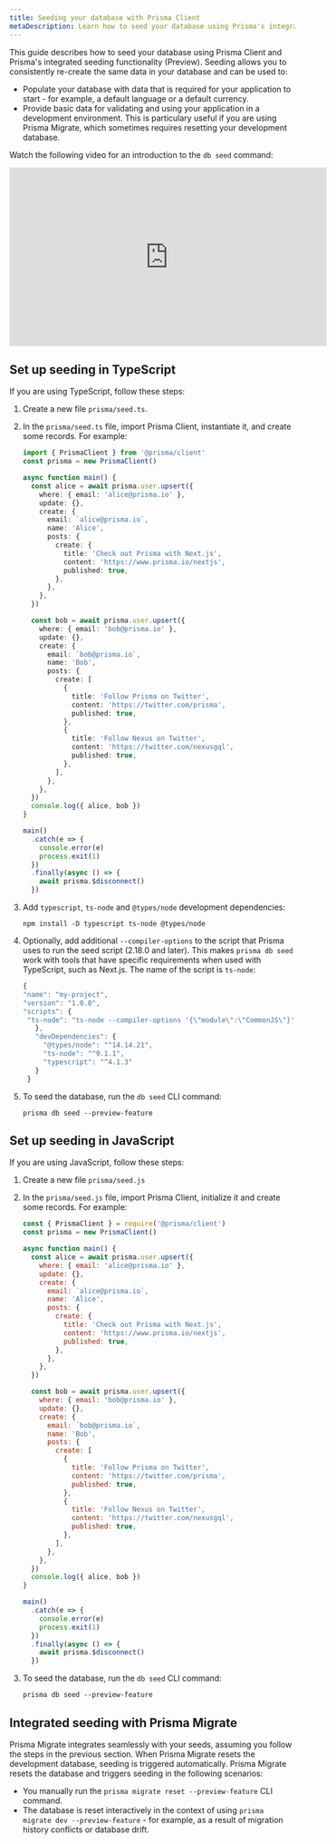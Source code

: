 ```yaml
---
title: Seeding your database with Prisma Client
metaDescription: Learn how to seed your database using Prisma's integrated seeding functionality and Prisma Client
---
```


<TopBlock>

This guide describes how to seed your database using Prisma Client and Prisma's integrated seeding functionality (Preview). Seeding allows you to consistently re-create the same data in your database and can be used to:

- Populate your database with data that is required for your application to start - for example, a default language or a default currency.
- Provide basic data for validating and using your application in a development environment. This is particulary useful if you are using Prisma Migrate, which sometimes requires resetting your development database.

Watch the following video for an introduction to the `db seed` command:

<div class="videoWrapper">

<iframe width="560" height="315" src="https://www.youtube.com/embed/2LwTUIqjbPo" frameborder="0" allow="accelerometer; autoplay; clipboard-write; encrypted-media; gyroscope; picture-in-picture" allowfullscreen></iframe>

</div>

</TopBlock>

## Set up seeding in TypeScript

If you are using TypeScript, follow these steps:

1. Create a new file `prisma/seed.ts`.
2. In the `prisma/seed.ts` file, import Prisma Client, instantiate it, and create some records. For example:

   ```ts
   import { PrismaClient } from '@prisma/client'
   const prisma = new PrismaClient()

   async function main() {
     const alice = await prisma.user.upsert({
       where: { email: 'alice@prisma.io' },
       update: {},
       create: {
         email: `alice@prisma.io`,
         name: 'Alice',
         posts: {
           create: {
             title: 'Check out Prisma with Next.js',
             content: 'https://www.prisma.io/nextjs',
             published: true,
           },
         },
       },
     })

     const bob = await prisma.user.upsert({
       where: { email: 'bob@prisma.io' },
       update: {},
       create: {
         email: `bob@prisma.io`,
         name: 'Bob',
         posts: {
           create: [
             {
               title: 'Follow Prisma on Twitter',
               content: 'https://twitter.com/prisma',
               published: true,
             },
             {
               title: 'Follow Nexus on Twitter',
               content: 'https://twitter.com/nexusgql',
               published: true,
             },
           ],
         },
       },
     })
     console.log({ alice, bob })
   }

   main()
     .catch(e => {
       console.error(e)
       process.exit(1)
     })
     .finally(async () => {
       await prisma.$disconnect()
     })
   ```

3. Add `typescript`, `ts-node` and `@types/node` development dependencies:

   ```
   npm install -D typescript ts-node @types/node
   ```

4. Optionally, add additional `--compiler-options` to the script that Prisma uses to run the seed script (2.18.0 and later). This makes `prisma db seed` work with tools that have specific requirements when used with TypeScript, such as Next.js. The name of the script is `ts-node`:

   ```js highlight=5;normal
   {
   "name": "my-project",
   "version": "1.0.0",
   "scripts": {
    "ts-node": "ts-node --compiler-options '{\"module\":\"CommonJS\"}'"
      },
      "devDependencies": {
        "@types/node": "^14.14.21",
        "ts-node": "^9.1.1",
        "typescript": "^4.1.3"
      }
    }
   ```

5. To seed the database, run the `db seed` CLI command:

   ```
   prisma db seed --preview-feature
   ```

## Set up seeding in JavaScript

If you are using JavaScript, follow these steps:

1. Create a new file `prisma/seed.js`
2. In the `prisma/seed.js` file, import Prisma Client, initialize it and create some records. For example:

   ```js
   const { PrismaClient } = require('@prisma/client')
   const prisma = new PrismaClient()

   async function main() {
     const alice = await prisma.user.upsert({
       where: { email: 'alice@prisma.io' },
       update: {},
       create: {
         email: `alice@prisma.io`,
         name: 'Alice',
         posts: {
           create: {
             title: 'Check out Prisma with Next.js',
             content: 'https://www.prisma.io/nextjs',
             published: true,
           },
         },
       },
     })

     const bob = await prisma.user.upsert({
       where: { email: 'bob@prisma.io' },
       update: {},
       create: {
         email: `bob@prisma.io`,
         name: 'Bob',
         posts: {
           create: [
             {
               title: 'Follow Prisma on Twitter',
               content: 'https://twitter.com/prisma',
               published: true,
             },
             {
               title: 'Follow Nexus on Twitter',
               content: 'https://twitter.com/nexusgql',
               published: true,
             },
           ],
         },
       },
     })
     console.log({ alice, bob })
   }

   main()
     .catch(e => {
       console.error(e)
       process.exit(1)
     })
     .finally(async () => {
       await prisma.$disconnect()
     })
   ```

3. To seed the database, run the `db seed` CLI command:

   ```
   prisma db seed --preview-feature
   ```

## Integrated seeding with Prisma Migrate

Prisma Migrate integrates seamlessly with your seeds, assuming you follow the steps in the previous section. When Prisma Migrate resets the development database, seeding is triggered automatically. Prisma Migrate resets the database and triggers seeding in the following scenarios:

- You manually run the `prisma migrate reset --preview-feature` CLI command.
- The database is reset interactively in the context of using `prisma migrate dev --preview-feature` - for example, as a result of migration history conflicts or database drift.
